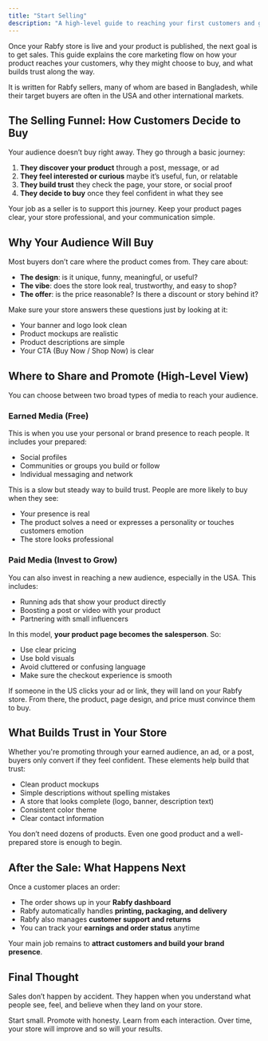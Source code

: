 ```yaml
---
title: "Start Selling"
description: "A high-level guide to reaching your first customers and growing your store"
---
```


Once your Rabfy store is live and your product is published, the next goal is to get sales. This guide explains the core marketing flow on how your product reaches your customers, why they might choose to buy, and what builds trust along the way.

It is written for Rabfy sellers, many of whom are based in Bangladesh, while their target buyers are often in the USA and other international markets.

## **The Selling Funnel: How Customers Decide to Buy**

Your audience doesn’t buy right away. They go through a basic journey:

1. **They discover your product** through a post, message, or ad
2. **They feel interested or curious** maybe it’s useful, fun, or relatable
3. **They build trust** they check the page, your store, or social proof
4. **They decide to buy** once they feel confident in what they see

Your job as a seller is to support this journey. Keep your product pages clear, your store professional, and your communication simple.

## **Why Your Audience Will Buy**

Most buyers don’t care where the product comes from. They care about:

- **The design**: is it unique, funny, meaningful, or useful?
- **The vibe**: does the store look real, trustworthy, and easy to shop?
- **The offer**: is the price reasonable? Is there a discount or story behind it?

Make sure your store answers these questions just by looking at it:

- Your banner and logo look clean
- Product mockups are realistic
- Product descriptions are simple
- Your CTA (Buy Now / Shop Now) is clear

## **Where to Share and Promote (High-Level View)**

You can choose between two broad types of media to reach your audience.

### **Earned Media (Free)**

This is when you use your personal or brand presence to reach people. It includes your prepared:

- Social profiles
- Communities or groups you build or follow
- Individual messaging and network

This is a slow but steady way to build trust. People are more likely to buy when they see:

- Your presence is real
- The product solves a need or expresses a personality or touches customers emotion
- The store looks professional

### **Paid Media (Invest to Grow)**

You can also invest in reaching a new audience, especially in the USA. This includes:

- Running ads that show your product directly
- Boosting a post or video with your product
- Partnering with small influencers

In this model, **your product page becomes the salesperson**. So:

- Use clear pricing
- Use bold visuals
- Avoid cluttered or confusing language
- Make sure the checkout experience is smooth

If someone in the US clicks your ad or link, they will land on your Rabfy store. From there, the product, page design, and price must convince them to buy.

## **What Builds Trust in Your Store**

Whether you're promoting through your earned audience, an ad, or a post, buyers only convert if they feel confident. These elements help build that trust:

- Clean product mockups
- Simple descriptions without spelling mistakes
- A store that looks complete (logo, banner, description text)
- Consistent color theme
- Clear contact information

You don’t need dozens of products. Even one good product and a well-prepared store is enough to begin.

## **After the Sale: What Happens Next**

Once a customer places an order:

- The order shows up in your **Rabfy dashboard**
- Rabfy automatically handles **printing, packaging, and delivery**
- Rabfy also manages **customer support and returns**
- You can track your **earnings and order status** anytime

Your main job remains to **attract customers and build your brand presence**.

## **Final Thought**

Sales don’t happen by accident. They happen when you understand what people see, feel, and believe when they land on your store.

Start small. Promote with honesty. Learn from each interaction. Over time, your store will improve and so will your results.